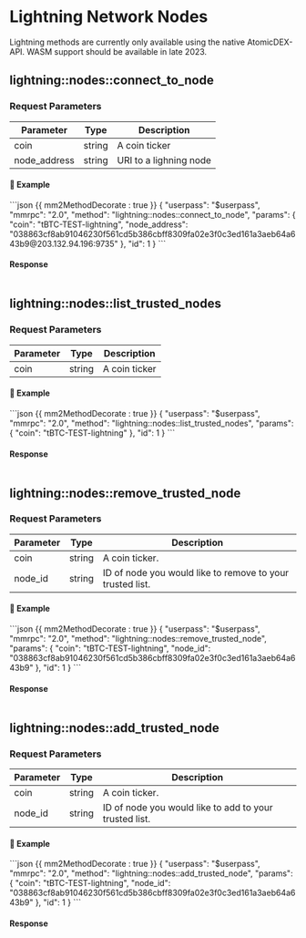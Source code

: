 # Lightning Network Nodes

<Note>
Lightning methods are currently only available using the native AtomicDEX-API. WASM support should be available in late 2023.
</Note>


## lightning::nodes::connect_to_node

### Request Parameters

| Parameter            | Type    | Description            |
|----------------------|---------|------------------------|
| coin                 | string  | A coin ticker          |
| node_address         | string  | URI to a lighning node |


#### 📌 Example

<CodeGroup title="" tag="POST" label="lightning::nodes::connect_to_node">
```json {{ mm2MethodDecorate : true }}
{
    "userpass": "$userpass",
    "mmrpc": "2.0",
    "method": "lightning::nodes::connect_to_node",
    "params": {
        "coin": "tBTC-TEST-lightning",
        "node_address": "038863cf8ab91046230f561cd5b386cbff8309fa02e3f0c3ed161a3aeb64a643b9@203.132.94.196:9735"
    },
    "id": 1
}
```
</CodeGroup>


<CollapsibleSection expandedText='Hide Response' collapsedText='Show Response'>

#### Response

```json

```
</CollapsibleSection>


## lightning::nodes::list_trusted_nodes


### Request Parameters

| Parameter            | Type    | Description            |
|----------------------|---------|------------------------|
| coin                 | string  | A coin ticker          |


#### 📌 Example

<CodeGroup title="" tag="POST" label="lightning::nodes::list_trusted_nodes">
```json {{ mm2MethodDecorate : true }}
{
    "userpass": "$userpass",
    "mmrpc": "2.0",
    "method": "lightning::nodes::list_trusted_nodes",
    "params": {
        "coin": "tBTC-TEST-lightning"
    },
    "id": 1
}
```
</CodeGroup>


<CollapsibleSection expandedText='Hide Response' collapsedText='Show Response'>

#### Response

```json

```
</CollapsibleSection>


## lightning::nodes::remove_trusted_node


### Request Parameters

| Parameter            | Type    | Description                                               |
|----------------------|---------|-----------------------------------------------------------|
| coin                 | string  | A coin ticker.                                            |
| node_id              | string  | ID of node you would like to remove to your trusted list. |


#### 📌 Example

<CodeGroup title="" tag="POST" label="lightning::nodes::remove_trusted_node">
```json {{ mm2MethodDecorate : true }}
{
    "userpass": "$userpass",
    "mmrpc": "2.0",
    "method": "lightning::nodes::remove_trusted_node",
    "params": {
        "coin": "tBTC-TEST-lightning",
        "node_id": "038863cf8ab91046230f561cd5b386cbff8309fa02e3f0c3ed161a3aeb64a643b9"
    },
    "id": 1
}
```
</CodeGroup>


<CollapsibleSection expandedText='Hide Response' collapsedText='Show Response'>

#### Response

```json

```
</CollapsibleSection>


## lightning::nodes::add_trusted_node


### Request Parameters

| Parameter            | Type    | Description                                               |
|----------------------|---------|-----------------------------------------------------------|
| coin                 | string  | A coin ticker.                                            |
| node_id              | string  | ID of node you would like to add to your trusted list.    |


#### 📌 Example

<CodeGroup title="" tag="POST" label="lightning::nodes::add_trusted_node">
```json {{ mm2MethodDecorate : true }}
{
    "userpass": "$userpass",
    "mmrpc": "2.0",
    "method": "lightning::nodes::add_trusted_node",
    "params": {
        "coin": "tBTC-TEST-lightning",
        "node_id": "038863cf8ab91046230f561cd5b386cbff8309fa02e3f0c3ed161a3aeb64a643b9"
    },
    "id": 1
}
```
</CodeGroup>


<CollapsibleSection expandedText='Hide Response' collapsedText='Show Response'>

#### Response

```json

```
</CollapsibleSection>
